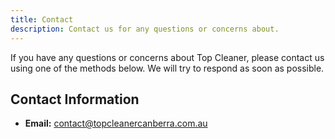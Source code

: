 ```yaml
---
title: Contact
description: Contact us for any questions or concerns about.
---
```


If you have any questions or concerns about Top Cleaner, please contact us using one of the methods below. We will try to respond as soon as possible.

## Contact Information

-   **Email:** [contact@topcleanercanberra.com.au](mailto:contact@topcleanercanberra.com.au)
